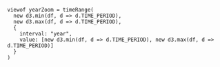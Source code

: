 
```ojs
viewof yearZoom = timeRange(
  new d3.min(df, d => d.TIME_PERIOD),
  new d3.max(df, d => d.TIME_PERIOD),
  {
    interval: "year",
    value: [new d3.min(df, d => d.TIME_PERIOD), new d3.max(df, d => d.TIME_PERIOD)]
  }
)
```

